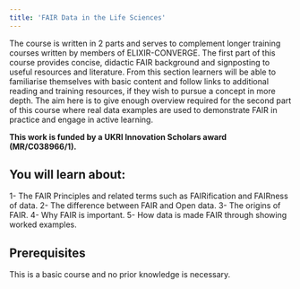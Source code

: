 ```yaml
---
title: 'FAIR Data in the Life Sciences'
---
```


The course is written in 2 parts and serves to complement longer training courses written by members of ELIXIR-CONVERGE.  The first part of this course provides concise, didactic FAIR background and signposting to useful resources and literature.  From this section learners will be able to familiarise themselves with basic content and follow links to additional reading and training resources, if they wish to pursue a concept in more depth.  The aim here is to give enough overview required for the second part of this course where real data examples are used to demonstrate FAIR in practice and engage in active learning.

**This work is funded by a UKRI Innovation Scholars award (MR/C038966/1).**


## You will learn about:

1- The FAIR Principles and related terms such as FAIRification and FAIRness of data.
2- The difference between FAIR and Open data.
3- The origins of FAIR.
4- Why FAIR is important.
5- How data is made FAIR through showing worked examples.


## Prerequisites

This is a basic course and no prior knowledge is necessary.



